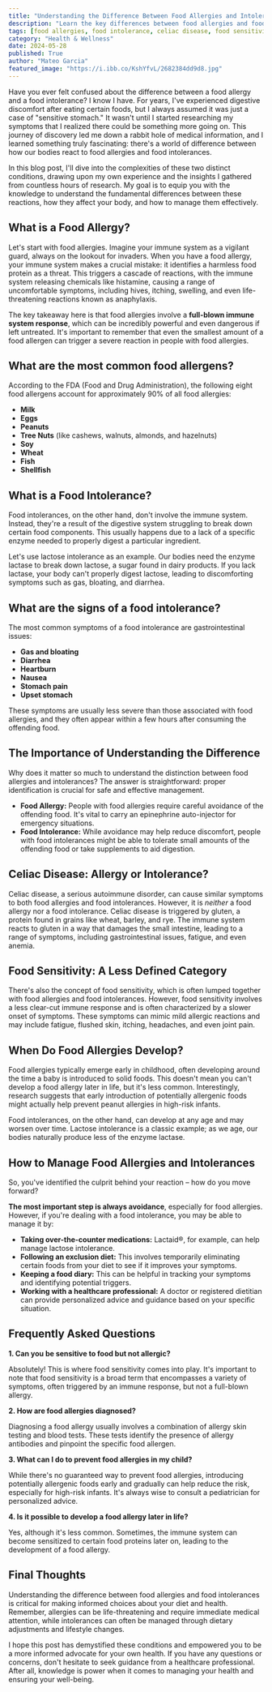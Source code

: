 ```yaml
---
title: "Understanding the Difference Between Food Allergies and Intolerances"
description: "Learn the key differences between food allergies and food intolerances, understand their causes, symptoms, and how to manage them. Discover the importance of recognizing these distinctions for your health and well-being."
tags: [food allergies, food intolerance, celiac disease, food sensitivity, symptoms, management, diagnosis, prevention, health, nutrition, diet, digestive health, immune system, health tips, healthcare, wellness]
category: "Health & Wellness"
date: 2024-05-28
published: True
author: "Mateo Garcia"
featured_image: "https://i.ibb.co/KshYfvL/2682384dd9d8.jpg"
---
```



Have you ever felt confused about the difference between a food allergy and a food intolerance? I know I have. For years, I've experienced digestive discomfort after eating certain foods, but I always assumed it was just a case of "sensitive stomach." It wasn't until I started researching my symptoms that I realized there could be something more going on.  This journey of discovery led me down a rabbit hole of medical information, and I learned something truly fascinating: there's a world of difference between how our bodies react to food allergies and food intolerances.

In this blog post, I'll dive into the complexities of these two distinct conditions, drawing upon my own experience and the insights I gathered from countless hours of research.  My goal is to equip you with the knowledge to understand the fundamental differences between these reactions, how they affect your body, and how to manage them effectively.

## What is a Food Allergy?

Let's start with food allergies. Imagine your immune system as a vigilant guard, always on the lookout for invaders.  When you have a food allergy, your immune system makes a crucial mistake: it identifies a harmless food protein as a threat. This triggers a cascade of reactions, with the immune system releasing chemicals like histamine, causing a range of uncomfortable symptoms,  including hives, itching, swelling, and even life-threatening reactions known as anaphylaxis.  

The key takeaway here is that food allergies involve a **full-blown immune system response**, which can be incredibly powerful and even dangerous if left untreated.  It's important to remember that even the smallest amount of a food allergen can trigger a severe reaction in people with food allergies.  

## What are the most common food allergens?

According to the FDA (Food and Drug Administration), the following eight food allergens account for approximately 90% of all food allergies:

* **Milk**
* **Eggs**
* **Peanuts**
* **Tree Nuts** (like cashews, walnuts, almonds, and hazelnuts)
* **Soy**
* **Wheat**
* **Fish**
* **Shellfish**

## What is a Food Intolerance?

Food intolerances, on the other hand, don't involve the immune system.  Instead, they're a result of the digestive system struggling to break down certain food components.  This usually happens due to a lack of a specific enzyme needed to properly digest a particular ingredient. 

Let's use lactose intolerance as an example.  Our bodies need the enzyme lactase to break down lactose, a sugar found in dairy products.  If you lack lactase, your body can't properly digest lactose, leading to discomforting symptoms such as gas, bloating, and diarrhea.

## What are the signs of a food intolerance?

The most common symptoms of a food intolerance are gastrointestinal issues:

* **Gas and bloating**
* **Diarrhea**
* **Heartburn**
* **Nausea**
* **Stomach pain**
* **Upset stomach**

These symptoms are usually less severe than those associated with food allergies, and they often appear within a few hours after consuming the offending food.

## The Importance of Understanding the Difference

Why does it matter so much to understand the distinction between food allergies and intolerances?  The answer is straightforward: proper identification is crucial for safe and effective management. 

* **Food Allergy:**  People with food allergies require careful avoidance of the offending food. It's vital to carry an epinephrine auto-injector for emergency situations. 
* **Food Intolerance:** While avoidance may help reduce discomfort, people with food intolerances might be able to tolerate small amounts of the offending food or take supplements to aid digestion. 

##  Celiac Disease:  Allergy or Intolerance?

Celiac disease, a serious autoimmune disorder, can cause similar symptoms to both food allergies and food intolerances.  However, it is *neither* a food allergy nor a food intolerance.  Celiac disease is triggered by gluten, a protein found in grains like wheat, barley, and rye.  The immune system reacts to gluten in a way that damages the small intestine, leading to a range of symptoms, including gastrointestinal issues, fatigue, and even anemia.

##  Food Sensitivity: A Less Defined Category

There's also the concept of food sensitivity, which is often lumped together with food allergies and food intolerances. However, food sensitivity involves a less clear-cut immune response and is often characterized by a slower onset of symptoms.  These symptoms can mimic mild allergic reactions and may include fatigue, flushed skin, itching, headaches, and even joint pain.

##  When Do Food Allergies Develop?

Food allergies typically emerge early in childhood, often developing around the time a baby is introduced to solid foods.  This doesn't mean you can't develop a food allergy later in life, but it's less common. Interestingly, research suggests that early introduction of potentially allergenic foods might actually help prevent peanut allergies in high-risk infants.

Food intolerances, on the other hand, can develop at any age and may worsen over time. Lactose intolerance is a classic example; as we age, our bodies naturally produce less of the enzyme lactase. 

##  How to Manage Food Allergies and Intolerances

So, you've identified the culprit behind your reaction – how do you move forward?  

**The most important step is always avoidance**, especially for food allergies.  However, if you're dealing with a food intolerance, you may be able to manage it by:

* **Taking over-the-counter medications:** Lactaid®, for example, can help manage lactose intolerance.
* **Following an exclusion diet:**  This involves temporarily eliminating certain foods from your diet to see if it improves your symptoms.
* **Keeping a food diary:**  This can be helpful in tracking your symptoms and identifying potential triggers.
* **Working with a healthcare professional:** A doctor or registered dietitian can provide personalized advice and guidance based on your specific situation.

##  Frequently Asked Questions

**1. Can you be sensitive to food but not allergic?**

Absolutely!  This is where food sensitivity comes into play.  It's important to note that food sensitivity is a broad term that encompasses a variety of symptoms, often triggered by an immune response, but not a full-blown allergy.  

**2. How are food allergies diagnosed?**

Diagnosing a food allergy usually involves a combination of allergy skin testing and blood tests.  These tests identify the presence of allergy antibodies and pinpoint the specific food allergen. 

**3. What can I do to prevent food allergies in my child?**

While there's no guaranteed way to prevent food allergies, introducing potentially allergenic foods early and gradually can help reduce the risk, especially for high-risk infants.  It's always wise to consult a pediatrician for personalized advice. 

**4.  Is it possible to develop a food allergy later in life?**

Yes, although it's less common.  Sometimes, the immune system can become sensitized to certain food proteins later on, leading to the development of a food allergy.  

##  Final Thoughts

Understanding the difference between food allergies and food intolerances is critical for making informed choices about your diet and health. Remember, allergies can be life-threatening and require immediate medical attention, while intolerances can often be managed through dietary adjustments and lifestyle changes.

I hope this post has demystified these conditions and empowered you to be a more informed advocate for your own health.  If you have any questions or concerns, don't hesitate to seek guidance from a healthcare professional.  After all, knowledge is power when it comes to managing your health and ensuring your well-being. 